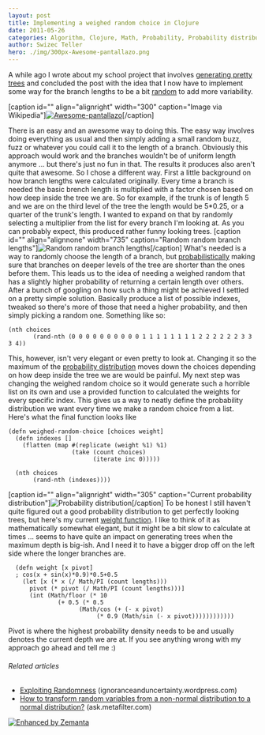 ```yaml
---
layout: post
title: Implementing a weighed random choice in Clojure
date: 2011-05-26
categories: Algorithm, Clojure, Math, Probability, Probability distribution, Randomness
author: Swizec Teller
hero: ./img/300px-Awesome-pantallazo.png
---
```


A while ago I wrote about my school project that involves [generating pretty trees](http://swizec.com/blog/using-prime-numbers-to-generate-pretty-trees/swizec/1705 "Using prime numbers to generate pretty trees") and concluded the post with the idea that I now have to implement some way for the branch lengths to be a bit [random](http://en.wikipedia.org/wiki/Randomness "Randomness") to add more variability.

\[caption id="" align="alignright" width="300" caption="Image via Wikipedia"][![Awesome-pantallazo](./img/300px-Awesome-pantallazo.png "Awesome-pantallazo")](http://commons.wikipedia.org/wiki/File:Awesome-pantallazo.png)\[/caption]

There is an easy and an awesome way to doing this. The easy way involves doing everything as usual and then simply adding a small random buzz, fuzz or whatever you could call it to the length of a branch. Obviously this approach would work and the branches wouldn't be of uniform length anymore ... but there's just no fun in that. The results it produces also aren't quite that awesome. So I chose a different way. First a little background on how branch lengths were calculated originally. Every time a branch is needed the basic brench length is multiplied with a factor chosen based on how deep inside the tree we are. So for example, if the trunk is of length 5 and we are on the third level of the tree the length would be 5\*0.25, or a quarter of the trunk's length. I wanted to expand on that by randomly selecting a multiplier from the list for every branch I'm looking at. As you can probably expect, this produced rather funny looking trees. \[caption id="" align="alignnone" width="735" caption="Random random branch lengths"]![](./img/HmFKU.png "Random random branch lengths")\[/caption] What's needed is a way to randomly choose the length of a branch, but [probabilistically](http://en.wikipedia.org/wiki/Probability "Probability") making sure that branches on deeper levels of the tree are shorter than the ones before them. This leads us to the idea of needing a weighed random that has a slightly higher probability of returning a certain length over others. After a bunch of googling on how such a thing might be achieved I settled on a pretty simple solution. Basically produce a list of possible indexes, tweaked so there's more of those that need a higher probability, and then simply picking a random one. Something like so:

    (nth choices
           (rand-nth (0 0 0 0 0 0 0 0 0 0 1 1 1 1 1 1 1 1 2 2 2 2 2 2 3 3 3 4))

This, however, isn't very elegant or even pretty to look at. Changing it so the maximum of the [probability distribution](http://en.wikipedia.org/wiki/Probability_distribution "Probability distribution") moves down the choices depending on how deep inside the tree we are would be painful. My next step was changing the weighed random choice so it would generate such a horrible list on its own and use a provided function to calculated the weights for every specific index. This gives us a way to neatly define the probability distribution we want every time we make a random choice from a list. Here's what the final function looks like

    (defn weighed-random-choice [choices weight]
      (defn indexes []
        (flatten (map #(replicate (weight %1) %1)
                      (take (count choices)
                            (iterate inc 0)))))

      (nth choices
           (rand-nth (indexes))))

\[caption id="" align="alignright" width="305" caption="Current probability distribution"]![](./img/4pcaV.png "Probability distribution")\[/caption] To be honest I still haven't quite figured out a good probability distribution to get perfectly looking trees, but here's my current [weight function](http://en.wikipedia.org/wiki/Weight_function "Weight function"). I like to think of it as mathematically somewhat elegant, but it might be a bit slow to calculate at times ... seems to have quite an impact on generating trees when the maximum depth is big-ish. And I need it to have a bigger drop off on the left side where the longer branches are.

      (defn weight [x pivot]
      ; cos(x + sin(x)*0.9)*0.5+0.5
        (let [x (* x (/ Math/PI (count lengths)))
    	  pivot (* pivot (/ Math/PI (count lengths)))]
          (int (Math/floor (* 10
    			  (+ 0.5 (* 0.5
    				    (Math/cos (+ (- x pivot)
    						 (* 0.9 (Math/sin (- x pivot))))))))))))

Pivot is where the highest probability density needs to be and usually denotes the current depth we are at. If you see anything wrong with my approach go ahead and tell me :)

###### Related articles

-   [Exploiting Randomness](http://ignoranceanduncertainty.wordpress.com/2011/03/21/exploiting-randomness/) (ignoranceanduncertainty.wordpress.com)
-   [How to transform random variables from a non-normal distribution to a normal distribution?](http://ask.metafilter.com/182181/How-to-transform-random-variables-from-a-nonnormal-distribution-to-a-normal-distribution) (ask.metafilter.com)

[![Enhanced by Zemanta](http://img.zemanta.com/zemified_e.png?x-id=a8706682-511c-4755-b128-f7193a67b53b)](http://www.zemanta.com/ "Enhanced by Zemanta")
